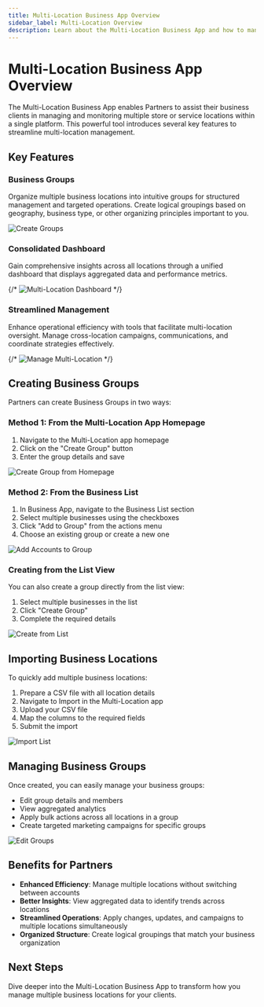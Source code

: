 ```yaml
---
title: Multi-Location Business App Overview
sidebar_label: Multi-Location Overview
description: Learn about the Multi-Location Business App and how to manage multiple locations efficiently
---
```


# Multi-Location Business App Overview

The Multi-Location Business App enables Partners to assist their business clients in managing and monitoring multiple store or service locations within a single platform. This powerful tool introduces several key features to streamline multi-location management.

## Key Features

### Business Groups

Organize multiple business locations into intuitive groups for structured management and targeted operations. Create logical groupings based on geography, business type, or other organizing principles important to you.

![Create Groups](./img/multi-location/create-group-1.jpg)

### Consolidated Dashboard

Gain comprehensive insights across all locations through a unified dashboard that displays aggregated data and performance metrics.

{/* ![Multi-Location Dashboard](./img/multi-location/dashboard.jpg) */}

### Streamlined Management

Enhance operational efficiency with tools that facilitate multi-location oversight. Manage cross-location campaigns, communications, and coordinate strategies effectively.

{/* ![Manage Multi-Location](./img/multi-location/location-management.jpg) */}

## Creating Business Groups

Partners can create Business Groups in two ways:

### Method 1: From the Multi-Location App Homepage

1. Navigate to the Multi-Location app homepage
2. Click on the "Create Group" button
3. Enter the group details and save

![Create Group from Homepage](./img/multi-location/create-group-2.jpg)

### Method 2: From the Business List

1. In Business App, navigate to the Business List section
2. Select multiple businesses using the checkboxes
3. Click "Add to Group" from the actions menu
4. Choose an existing group or create a new one

![Add Accounts to Group](./img/multi-location/add-accounts.jpg)

### Creating from the List View

You can also create a group directly from the list view:

1. Select multiple businesses in the list
2. Click "Create Group"
3. Complete the required details

![Create from List](./img/multi-location/create-from-list.jpg)

## Importing Business Locations

To quickly add multiple business locations:

1. Prepare a CSV file with all location details
2. Navigate to Import in the Multi-Location app
3. Upload your CSV file
4. Map the columns to the required fields
5. Submit the import

![Import List](./img/multi-location/import-list.jpg)

## Managing Business Groups

Once created, you can easily manage your business groups:

- Edit group details and members
- View aggregated analytics
- Apply bulk actions across all locations in a group
- Create targeted marketing campaigns for specific groups

![Edit Groups](./img/multi-location/create-group-1.jpg)

## Benefits for Partners

- **Enhanced Efficiency**: Manage multiple locations without switching between accounts
- **Better Insights**: View aggregated data to identify trends across locations
- **Streamlined Operations**: Apply changes, updates, and campaigns to multiple locations simultaneously
- **Organized Structure**: Create logical groupings that match your business organization

## Next Steps

Dive deeper into the Multi-Location Business App to transform how you manage multiple business locations for your clients.